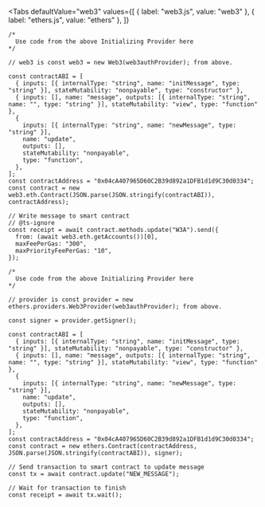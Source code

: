 
<Tabs
  defaultValue="web3"
  values={[
    { label: "web3.js", value: "web3" },
    { label: "ethers.js", value: "ethers" },
  ]}
>
<TabItem value="web3">

```tsx
/*
  Use code from the above Initializing Provider here
*/

// web3 is const web3 = new Web3(web3authProvider); from above.

const contractABI = [
  { inputs: [{ internalType: "string", name: "initMessage", type: "string" }], stateMutability: "nonpayable", type: "constructor" },
  { inputs: [], name: "message", outputs: [{ internalType: "string", name: "", type: "string" }], stateMutability: "view", type: "function" },
  {
    inputs: [{ internalType: "string", name: "newMessage", type: "string" }],
    name: "update",
    outputs: [],
    stateMutability: "nonpayable",
    type: "function",
  },
];
const contractAddress = "0x04cA407965D60C2B39d892a1DFB1d1d9C30d0334";
const contract = new web3.eth.Contract(JSON.parse(JSON.stringify(contractABI)), contractAddress);

// Write message to smart contract
// @ts-ignore
const receipt = await contract.methods.update("W3A").send({
  from: (await web3.eth.getAccounts())[0],
  maxFeePerGas: "300",
  maxPriorityFeePerGas: "10",
});
```

</TabItem>
<TabItem value="ethers">

```tsx
/*
  Use code from the above Initializing Provider here
*/

// provider is const provider = new ethers.providers.Web3Provider(web3authProvider); from above.

const signer = provider.getSigner();

const contractABI = [
  { inputs: [{ internalType: "string", name: "initMessage", type: "string" }], stateMutability: "nonpayable", type: "constructor" },
  { inputs: [], name: "message", outputs: [{ internalType: "string", name: "", type: "string" }], stateMutability: "view", type: "function" },
  {
    inputs: [{ internalType: "string", name: "newMessage", type: "string" }],
    name: "update",
    outputs: [],
    stateMutability: "nonpayable",
    type: "function",
  },
];
const contractAddress = "0x04cA407965D60C2B39d892a1DFB1d1d9C30d0334";
const contract = new ethers.Contract(contractAddress, JSON.parse(JSON.stringify(contractABI)), signer);

// Send transaction to smart contract to update message
const tx = await contract.update("NEW_MESSAGE");

// Wait for transaction to finish
const receipt = await tx.wait();
```

</TabItem>
</Tabs>
